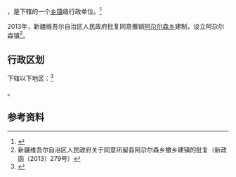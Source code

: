 {{中国乡级行政区|65/40/24/202/000}}

'''{{PAGENAMEBASE}}'''，是{{PRC admin/fullname|65/40/24/202/000|3}}下辖的一个[[乡镇|乡镇]]级行政单位。<ref>{{PRC admin/ref sgc|{{PRC admin/parent|65/40/24/202/000}}}}</ref>

2013年，新疆维吾尔自治区人民政府批复同意撤销[[阿尕尔森乡|阿尕尔森乡]]建制，设立阿尕尔森镇<ref>新疆维吾尔自治区人民政府关于同意巩留县阿尕尔森乡撤乡建镇的批复（新政函〔2013〕279号）</ref>。

== 行政区划 ==

{{PAGENAMEBASE}}下辖以下地区：<ref>{{PRC admin/ref sgc|65/40/24/202/000}}</ref>

{{PRC admin/children|65/40/24/202/000}}。

== 参考资料 ==

{{reflist}}

{{行政区划小作品}}
{{PRC admin/navcat|65/40/24/202/000}}